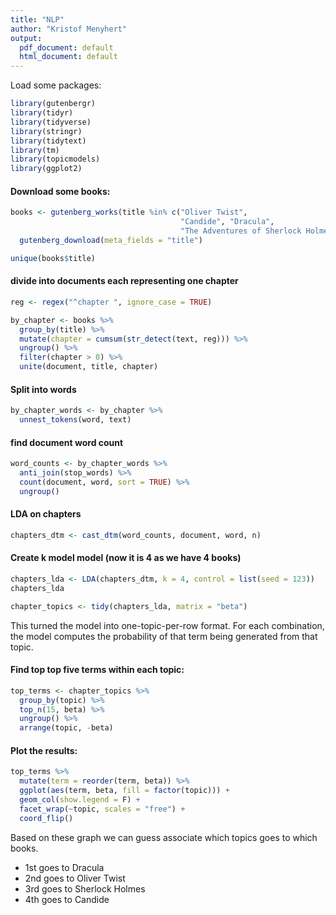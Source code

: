 ```yaml
---
title: "NLP"
author: "Kristof Menyhert"
output:
  pdf_document: default
  html_document: default
---
```

Load some packages:
```r
library(gutenbergr)
library(tidyr)
library(tidyverse)
library(stringr)
library(tidytext)
library(tm)
library(topicmodels)
library(ggplot2)
```

#### Download some books:
```r
books <- gutenberg_works(title %in% c("Oliver Twist",
                                      "Candide", "Dracula",
                                      "The Adventures of Sherlock Holmes")) %>%
  gutenberg_download(meta_fields = "title")

unique(books$title)
```

#### divide into documents each representing one chapter
```r
reg <- regex("^chapter ", ignore_case = TRUE)

by_chapter <- books %>%
  group_by(title) %>%
  mutate(chapter = cumsum(str_detect(text, reg))) %>%
  ungroup() %>%
  filter(chapter > 0) %>%
  unite(document, title, chapter)
```

#### Split into words
```r
by_chapter_words <- by_chapter %>% 
  unnest_tokens(word, text)
```

#### find document word count
```r
word_counts <- by_chapter_words %>%
  anti_join(stop_words) %>%
  count(document, word, sort = TRUE) %>%
  ungroup()
```
#### LDA on chapters

```r
chapters_dtm <- cast_dtm(word_counts, document, word, n)
```

#### Create k model model (now it is 4 as we have 4 books)
```r
chapters_lda <- LDA(chapters_dtm, k = 4, control = list(seed = 123))
chapters_lda
```


```r
chapter_topics <- tidy(chapters_lda, matrix = "beta")
```

This turned the model into one-topic-per-row format. For each combination, the model computes the probability of that term being generated from that topic.

#### Find top top five terms within each topic:
```r
top_terms <- chapter_topics %>%
  group_by(topic) %>%
  top_n(15, beta) %>%
  ungroup() %>%
  arrange(topic, -beta)
```

#### Plot the results:
```r
top_terms %>%
  mutate(term = reorder(term, beta)) %>%
  ggplot(aes(term, beta, fill = factor(topic))) +
  geom_col(show.legend = F) +
  facet_wrap(~topic, scales = "free") + 
  coord_flip()
```

Based on these graph we can guess associate which topics goes to which books.  

* 1st goes to Dracula  
* 2nd goes to Oliver Twist  
* 3rd goes to Sherlock Holmes  
* 4th goes to Candide  